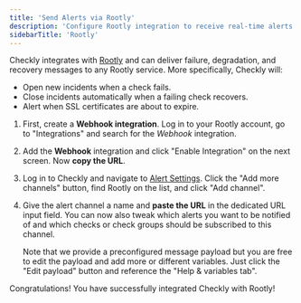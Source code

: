 ```yaml
---
title: 'Send Alerts via Rootly'
description: 'Configure Rootly integration to receive real-time alerts from Checkly monitors'
sidebarTitle: 'Rootly'
---
```


Checkly integrates with [Rootly](https://rootly.com/) and can deliver failure, degradation, and recovery messages to any Rootly service. More specifically, Checkly will:

- Open new incidents when a check fails.
- Close incidents automatically when a failing check recovers.
- Alert when SSL certificates are about to expire.

1. First, create a **Webhook integration**. Log in to your Rootly account, go to "Integrations" and search for the *Webhook* integration.

2. Add the **Webhook** integration and click "Enable Integration" on the next screen. Now **copy the URL**.

3. Log in to Checkly and navigate to [Alert Settings](https://app.checklyhq.com/alert-settings/).
   Click the "Add more channels" button, find Rootly on the list, and click "Add channel".

4. Give the alert channel a name and **paste the URL** in the dedicated URL input field. You can now also tweak
   which alerts you want to be notified of and which checks or check groups should be subscribed to this channel.

   <Callout type="note">
   Note that we provide a preconfigured message payload but you are free to edit the payload and add more or different
   variables. Just click the "Edit payload" button and reference the "Help & variables tab".
   </Callout>

Congratulations! You have successfully integrated Checkly with Rootly!